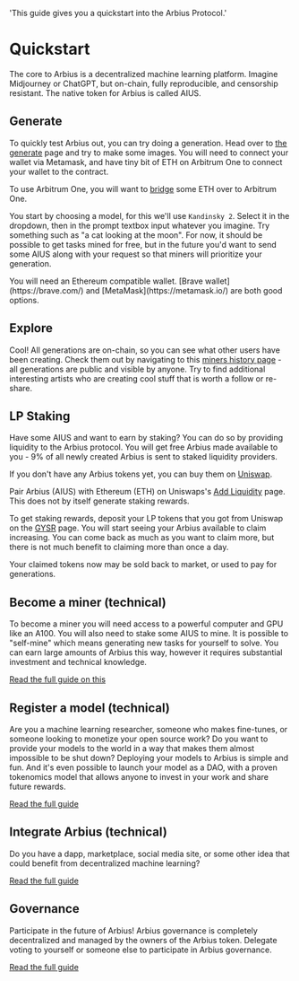   'This guide gives you a quickstart into the Arbius Protocol.'

# Quickstart

The core to Arbius is a decentralized machine learning platform. Imagine Midjourney or ChatGPT, but on-chain, fully reproducible, and censorship resistant. The native token for Arbius is called AIUS.

## Generate

To quickly test Arbius out, you can try doing a generation. Head over to [the generate](https://arbius.ai/generate) page and try to make some images. You will need to connect your wallet via Metamask, and have tiny bit of ETH on Arbitrum One to connect your wallet to the contract.

To use Arbitrum One, you will want to [bridge](https://bridge.arbitrum.io/?destinationChain=arbitrum-one&sourceChain=ethereum) some ETH over to Arbitrum One.

You start by choosing a model, for this we'll use `Kandinsky 2`. Select it in the dropdown, then in the prompt textbox input whatever you imagine. Try something such as "a cat looking at the moon". For now, it should be possible to get tasks mined for free, but in the future you'd want to send some AIUS along with your request so that miners will prioritize your generation.

<Note>
  You will need an Ethereum compatible wallet. [Brave wallet](https://brave.com/) and [MetaMask](https://metamask.io/) are both good options.
</Note>

## Explore

Cool! All generations are on-chain, so you can see what other users have been creating. Check them out by navigating to this [miners history page](https://arbius.ai/history/0x1A320E53A25f518B893F286f3600cc204c181a8E) - all generations are public and visible by anyone. Try to find additional interesting artists who are creating cool stuff that is worth a follow or re-share.

## LP Staking

Have some AIUS and want to earn by staking? You can do so by providing liquidity to the Arbius protocol. You will get free Arbius made available to you - 9% of all newly created Arbius is sent to staked liquidity providers.

If you don't have any Arbius tokens yet, you can buy them on [Uniswap](https://app.uniswap.org/swap?outputCurrency=0x8AFE4055Ebc86Bd2AFB3940c0095C9aca511d852).

Pair Arbius (AIUS) with Ethereum (ETH) on Uniswaps's [Add Liquidity](https://app.uniswap.org/add/v2/ETH/0x8AFE4055Ebc86Bd2AFB3940c0095C9aca511d852) page. This does not by itself generate staking rewards.

To get staking rewards, deposit your LP tokens that you got from Uniswap on the [GYSR](https://app.gysr.io/pool/0xf0148b59d7f31084fb22ff969321fdfafa600c02?network=ethereum) page. You will start seeing your Arbius available to claim increasing. You can come back as much as you want to claim more, but there is not much benefit to claiming more than once a day.

Your claimed tokens now may be sold back to market, or used to pay for generations.

## Become a miner (technical)

To become a miner you will need access to a powerful computer and GPU like an A100. You will also need to stake some AIUS to mine. It is possible to "self-mine" which means generating new tasks for yourself to solve. You can earn large amounts of Arbius this way, however it requires substantial investment and technical knowledge.

[Read the full guide on this](/mining)


## Register a model (technical)

Are you a machine learning researcher, someone who makes fine-tunes, or someone looking to monetize your open source work? Do you want to provide your models to the world in a way that makes them almost impossible to be shut down? Deploying your models to Arbius is simple and fun. And it's even possible to launch your model as a DAO, with a proven tokenomics model that allows anyone to invest in your work and share future rewards.

[Read the full guide](/register-model)

## Integrate Arbius (technical)

Do you have a dapp, marketplace, social media site, or some other idea that could benefit from decentralized machine learning?

[Read the full guide](/integrate)

## Governance

Participate in the future of Arbius! Arbius governance is completely decentralized and managed by the owners of the Arbius token. Delegate voting to yourself or someone else to participate in Arbius governance.

[Read the full guide](/governance)
